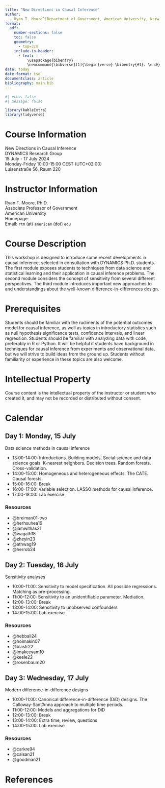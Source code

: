 ```yaml
---
title: "New Directions in Causal Inference"
author: 
  - Ryan T. Moore^[Department of Government, American University, Kerwin Hall 228, 4400 Massachusetts Avenue NW, Washington DC 20016-8130. +1 202.885.6470 (tel); `rtm` (at) `american` (dot) `edu`; http://ryantmoore.org.]
format: 
  pdf:
    number-sections: false
    toc: false
    geometry: 
      - top=3cm
    include-in-header: 
      - text: |
          \usepackage{bibentry}
          \newcommand{\bibverse}[1]{\begin{verse} \bibentry{#1}. \end{verse}}
date: today
date-format: iso
documentclass: article
bibliography: main.bib
---
```


```r
#| echo: false
#| message: false

library(kableExtra)
library(tidyverse)
```

# Course Information

New Directions in Causal Inference   
DYNAMICS Research Group  
15 July - 17 July 2024  
Monday-Friday 10:00-15:00 CEST (UTC+02:00)  
Luisenstraße 56, Raum 220

# Instructor Information

Ryan T. Moore, Ph.D.  
Associate Professor of Government  
American University  
Homepage: \url{http://www.ryantmoore.org}  
Email: `rtm` (at) `american` (dot) `edu`  

# Course Description {#sec-description}

This workshop is designed to introduce some recent developments in causal inference, selected in consultation with DYNAMICS Ph.D. students. The first module exposes students to techniques from data science and statistical learning and their application in causal inference problems. The second module considers the concept of sensitivity from several different perspectives. The third module introduces important new approaches to and understandings about the well-known difference-in-differences design.

# Prerequisites 

Students should be familiar with the rudiments of the potential outcomes model for causal inference, as well as topics in introductory statistics such as null hypothesis significance tests, confidence intervals, and linear regression. Students should be familiar with analyzing data with code, preferably in R or Python. It will be helpful if students have background in techniques for causal inference from experiments and observational data, but we will strive to build ideas from the ground up. Students without familiarity or experience in these topics are also welcome.

# Intellectual Property

Course content is the intellectual property of the instructor or student who created it, and may not be recorded or distributed without consent.

# Calendar

## Day 1: Monday, 15 July

Data science methods in causal inference

* 13:00-14:00: Introductions. Building models. Social science and data science goals. K-nearest neighbors. Decision trees. Random forests. Cross-validation.
* 14:00-15:00: Homogeneous and heterogeneous effects. The CATE. Causal forests.
* 15:00-16:00: Break
* 16:00-17:00: Variable selection. LASSO methods for causal inference.
* 17:00-18:00: Lab exercise

### Resources

- @breiman01-two
- @herhsuhea19
- @jamwithas21  
- @wagath18
- @zheyin23
- @athwag19  
- @herrob24

## Day 2: Tuesday, 16 July

Sensitivity analyses

* 10:00-11:00: Sensitivity to model specification. All possible regressions. Matching as pre-processing.
* 11:00-12:00: Sensitivity to an unidentifiable parameter. Mediation.
* 12:00-13:00: Break
* 13:00-14:00: Sensitivity to unobserved confounders
* 14:00-15:00: Lab exercise

### Resources

- @hebbali24
- @hoimakin07
- @blastr22  
- @imakeeyam10  
- @keele22
- @rosenbaum20

## Day 3: Wednesday, 17 July

Modern difference-in-difference designs

* 10:00-11:00: Canonical difference-in-difference (DiD) designs. The Calloway-Sant'Anna approach to multiple time periods.
* 11:00-12:00: Models and aggregations for DiD
* 12:00-13:00: Break
* 13:00-14:00: Extra time, review, questions
* 14:00-15:00: Lab exercise

### Resources

<!-- \nobibliography* -->
<!-- \bibverse{gergre12} -->

- @carkre94
- @calsan21
- @goodman21



<!-- | Col1 | Col2 | Col3 | -->
<!-- |------|------|------| -->
<!-- | A    | B    | C    | -->
<!-- | E    | F    | G    | -->
<!-- | A    | G    | G    | -->

<!-- : My Caption {#tbl-letters} -->

<!-- See @tbl-letters. -->


\clearpage

# References
